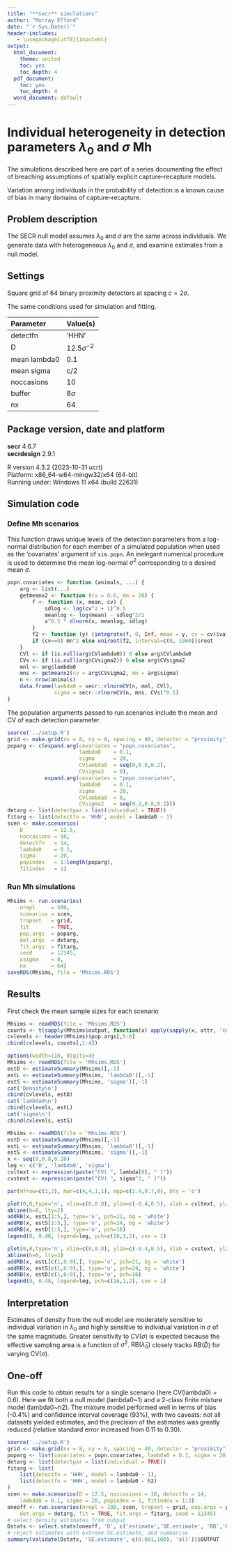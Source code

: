 ```yaml
---
title: "**secr** simulations"
author: "Murray Efford"
date: "`r Sys.Date()`"
header-includes:
   - \usepackage[utf8]{inputenc}
output:
  html_document:
    theme: united
    toc: yes
    toc_depth: 4
  pdf_document:
    toc: yes
    toc_depth: 4
  word_document: default
---
```


# Individual heterogeneity in detection parameters $\lambda_0$ and $\sigma$ Mh

The simulations described here are part of a series documenting the effect of 
breaching assumptions of spatially explicit capture--recapture models.

Variation among individuals in the probability of detection is a known cause of bias in many domains of capture--recapture.  

## Problem description

The SECR null model assumes $\lambda_0$ and $\sigma$ are the same across individuals. We generate data with heterogeneous $\lambda_0$ and $\sigma$, and examine estimates from a null model.

## Settings

Square grid of 64 binary proximity detectors at spacing $c = 2\sigma$.  

The same conditions used for simulation and fitting.

| Parameter | Value(s) |
|:-----|:-----------------------|
| detectfn | 'HHN' |
| D | $12.5 \sigma^{-2}$ |
| mean lambda0  | 0.1 |
| mean sigma    | c/2 |
| noccasions | 10 |
| buffer   | $8\sigma$ |
| nx       | 64 |

## Package version, date and platform

**secr** 4.6.7  
**secrdesign** 2.9.1 

R version 4.3.2 (2023-10-31 ucrt)  
Platform: x86_64-w64-mingw32/x64 (64-bit)  
Running under: Windows 11 x64 (build 22631)  

## Simulation code

### Define Mh scenarios

This function draws unique levels of the detection parameters from a log-normal distribution for each member of a simulated population when used as the 'covariates' argument of `sim.popn`. An inelegant numerical procedure is used to determine the mean log-normal $\sigma^2$ corresponding to a desired mean $\sigma$.
```r
popn.covariates <- function (animals, ...) {
    arg <- list(...)
    getmeanx2 <- function (cv = 0.6, mn = 20) {
        f <- function (x, mean, cv) {
            sdlog <- log(cv^2 + 1)^0.5
            meanlog <- log(mean) - sdlog^2/2
            x^0.5 * dlnorm(x, meanlog, sdlog)
        }
        f2 <- function (y) (integrate(f, 0, Inf, mean = y, cv = cv)$value - mn) 
        if (cv==0) mn^2 else uniroot(f2, interval=c(0, 1000))$root
    }
    CVl <- if (is.null(arg$CVlambda0)) 0 else arg$CVlambda0
    CVs <- if (is.null(arg$CVsigma2)) 0 else arg$CVsigma2
    mnl <- arg$lambda0
    mns <- getmeanx2(cv = arg$CVsigma2, mn = arg$sigma)
    n <- nrow(animals)
    data.frame(lambda0 = secr::rlnormCV(n, mnl, CVl),
               sigma = secr::rlnormCV(n, mns, CVs)^0.5)
}
```

The population arguments passed to run.scenarios include the mean and CV of each detection parameter.

```r
source('../setup.R')
grid <- make.grid(nx = 8, ny = 8, spacing = 40, detector = "proximity")
poparg <- c(expand.arg(covariates = "popn.covariates", 
                       lambda0    = 0.1, 
                       sigma      = 20, 
                       CVlambda0  = seq(0,0.8,0.2), 
                       CVsigma2   = 0),
            expand.arg(covariates = "popn.covariates", 
                       lambda0    = 0.1, 
                       sigma      = 20, 
                       CVlambda0  = 0,
                       CVsigma2   = seq(0.2,0.8,0.2)))
detarg <- list(detectpar = list(individual = TRUE))
fitarg <- list(detectfn = 'HHN', model = lambda0 ~ 1)
scen <- make.scenarios(
    D          = 12.5, 
    noccasions = 10, 
    detectfn   = 14, 
    lambda0    = 0.1, 
    sigma      = 20, 
    popindex   = 1:length(poparg), 
    fitindex   = 1)
```

### Run Mh simulations

```r
Mhsims <- run.scenarios(
    nrepl     = 500, 
    scenarios = scen, 
    trapset   = grid, 
    fit       = TRUE, 
    pop.args  = poparg, 
    det.args  = detarg, 
    fit.args  = fitarg, 
    seed      = 12345, 
    xsigma    = 8, 
    nx        = 64)
saveRDS(Mhsims, file = 'Mhsims.RDS')
```

## Results

First check the mean sample sizes for each scenario
```r
Mhsims <- readRDS(file = 'Mhsims.RDS')
counts <- t(sapply(Mhsims$output, function(x) apply(sapply(x, attr, 'counts'),1,mean)))
cvlevels <- header(Mhsims)$pop.args[,5:6]
cbind(cvlevels, counts[,1:4])
```

```r
options(width=110, digits=4)
Mhsims <- readRDS(file = 'Mhsims.RDS')
estD <- estimateSummary(Mhsims)[,-1]
estL <- estimateSummary(Mhsims, 'lambda0')[,-1]
estS <- estimateSummary(Mhsims, 'sigma')[,-1]
cat('Density\n')
cbind(cvlevels, estD)
cat('lambda0\n') 
cbind(cvlevels, estL)
cat('sigma\n')
cbind(cvlevels, estS)
```
 
```r
Mhsims <- readRDS(file = 'Mhsims.RDS')
estD <- estimateSummary(Mhsims)[,-1]
estL <- estimateSummary(Mhsims, 'lambda0')[,-1]
estS <- estimateSummary(Mhsims, 'sigma')[,-1]
x <- seq(0,0.8,0.20)
leg <- c('D', 'lambda0', 'sigma')
cvltext <- expression(paste("CV( ", lambda[0], " )"))
cvstext <- expression(paste("CV( ", sigma^2, " )"))    

par(mfrow=c(1,2), mar=c(4,4,1,1), mgp=c(2.4,0.7,0), bty = 'o')

plot(0,0,type='n', xlim=c(0,0.8), ylim=c(-0.4,0.5), xlab = cvltext, ylab='RB')
abline(h=0, lty=2)
addRB(x, estL[1:5,], type='o', pch=21, bg = 'white')
addRB(x, estS[1:5,], type='o', pch=24, bg = 'white')
addRB(x, estD[1:5,], type='o', pch=16)
legend(0, 0.48, legend=leg, pch=c(16,1,2), cex = 1)

plot(0,0,type='n', xlim=c(0,0.8), ylim=c(-0.4,0.5), xlab = cvstext, ylab='RB')
abline(h=0, lty=2)
addRB(x, estL[c(1,6:9),], type='o', pch=21, bg = 'white')
addRB(x, estS[c(1,6:9),], type='o', pch=24, bg = 'white')
addRB(x, estD[c(1,6:9),], type='o', pch=16)
legend(0, 0.48, legend=leg, pch=c(16,1,2), cex = 1)
```

## Interpretation

Estimates of density from the null model are moderately sensitive to individual variation in $\lambda_0$ and highly sensitive to individual variation in $\sigma$ of the same magnitude. Greater sensitivity to CV($\sigma$) is expected because the effective sampling area is a function of $\sigma^2$.  $\mbox{RB}(\hat \lambda_0)$ closely tracks $\mbox{RB}(\hat D)$ for varying $\mbox{CV}(\sigma)$.

## One-off

Run this code to obtain results for a single scenario (here CV(lambda0) = 0.6). Here we fit both a null model (lambda0~1) and a 2-class finite mixture model (lambda0~h2). The mixture model performed well in terms of bias (-0.4\%) and confidence interval coverage (93\%), with two caveats: not all datasets yielded estimates, and the precision of the estimates was greatly reduced (relative standard error increased from 0.11 to 0.30).

```r
source('../setup.R')
grid <- make.grid(nx = 8, ny = 8, spacing = 40, detector = "proximity")
poparg <- list(covariates = popn.covariates, lambda0 = 0.1, sigma = 20, CVlambda0 = 0.6, CVsigma2 = 0)
detarg <- list(detectpar = list(individual = TRUE))
fitarg <- list(
    list(detectfn = 'HHN', model = lambda0 ~ 1),
    list(detectfn = 'HHN', model = lambda0 ~ h2)
)
scen <- make.scenarios(D = 12.5, noccasions = 10, detectfn = 14, 
    lambda0 = 0.1, sigma = 20, popindex = 1, fitindex = 1:2)
oneoff <- run.scenarios(nrepl = 100, scen, trapset = grid, pop.args = poparg, 
    det.args = detarg, fit = TRUE, fit.args = fitarg, seed = 12345)
# select density estimates from output
Dstats <- select.stats(oneoff, 'D', c('estimate','SE.estimate', 'RB','RSE','COV'))
# reject estimates with extreme SE.estimate, and summarise
summary(validate(Dstats, 'SE.estimate', c(0.001,100), 'all'))$OUTPUT
```

